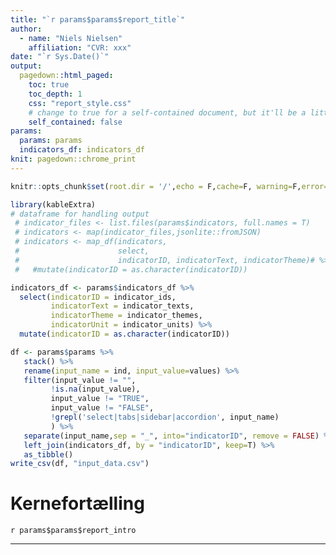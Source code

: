 ```yaml
---
title: "`r params$params$report_title`"
author:
  - name: "Niels Nielsen"
    affiliation: "CVR: xxx"
date: "`r Sys.Date()`"
output:
  pagedown::html_paged:
    toc: true
    toc_depth: 1
    css: "report_style.css"
    # change to true for a self-contained document, but it'll be a litte slower for Pandoc to render
    self_contained: false
params: 
  params: params
  indicators_df: indicators_df
knit: pagedown::chrome_print
---
```


```r
knitr::opts_chunk$set(root.dir = '/',echo = F,cache=F, warning=F,error=F,message=F)
```

```r
library(kableExtra)
# dataframe for handling output
 # indicator_files <- list.files(params$indicators, full.names = T)
 # indicators <- map(indicator_files,jsonlite::fromJSON)
 # indicators <- map_df(indicators, 
 #                      select,
 #                      indicatorID, indicatorText, indicatorTheme)# %>%
 #   #mutate(indicatorID = as.character(indicatorID))

indicators_df <- params$indicators_df %>%
  select(indicatorID = indicator_ids, 
         indicatorText = indicator_texts,
         indicatorTheme = indicator_themes,
         indicatorUnit = indicator_units) %>%
  mutate(indicatorID = as.character(indicatorID))

df <- params$params %>% 
   stack() %>% 
   rename(input_name = ind, input_value=values) %>%
   filter(input_value != "", 
         !is.na(input_value),
         input_value != "TRUE",
         input_value != "FALSE",
         !grepl('select|tabs|sidebar|accordion', input_name)
         ) %>%
   separate(input_name,sep = "_", into="indicatorID", remove = FALSE) %>%
   left_join(indicators_df, by = "indicatorID", keep=T) %>%
   as_tibble()
write_csv(df, "input_data.csv")
```



# Kernefortælling

`r params$params$report_intro`


---